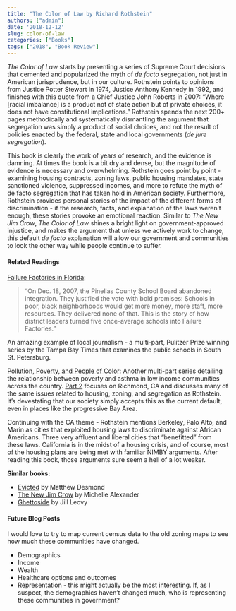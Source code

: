 ```yaml
---
title: "The Color of Law by Richard Rothstein"
authors: ["admin"]
date: '2018-12-12'
slug: color-of-law
categories: ["Books"]
tags: ["2018", "Book Review"]
---
```


*The Color of Law* starts by presenting a series of Supreme Court decisions that cemented and popularized the myth of *de facto* segregation, not just in American jurisprudence, but in our culture. Rothstein points to opinions from Justice Potter Stewart in 1974, Justice Anthony Kennedy in 1992, and finishes with this quote from a Chief Justice John Roberts in 2007: "Where [racial imbalance] is a product not of state action but of private choices, it does not have constitutional implications." Rothstein spends the next 200+ pages methodically and systematically dismantling the argument that segregation was simply a product of social choices, and not the result of policies enacted by the federal, state and local governments (*de jure segregation*). 

This book is clearly the work of years of research, and the evidence is damning. At times the book is a bit dry and dense, but the magnitude of evidence is necessary and overwhelming. Rothstein goes point by point - examining housing contracts, zoning laws, public housing mandates, state sanctioned violence, suppressed incomes, and more to refute the myth of de facto segregation that has taken hold in American society. Furthermore, Rothstein provides personal stories of the impact of the different forms of discrimination - if the research, facts, and explanation of the laws weren't enough, these stories provoke an emotional reaction. Similar to *The New Jim Crow*, *The Color of Law* shines a bright light on government-approved injustice, and makes the argument that unless we actively work to change, this default *de facto* explanation will allow our government and communities to look the other way while people continue to suffer.


#### Related Readings

[Failure Factories in Florida](http://www.tampabay.com/projects/2015/investigations/pinellas-failure-factories/): 

> "On Dec. 18, 2007, the Pinellas County School Board abandoned integration. They justified the vote with bold promises: Schools in poor, black neighborhoods would get more money, more staff, more resources. They delivered none of that.
This is the story of how district leaders turned five once-average schools into Failure Factories." 

An amazing example of local journalism - a multi-part, Pulitzer Prize winning series by the Tampa Bay Times that examines the public schools in South St. Petersburg. 

[Pollution, Poverty, and People of Color](https://www.scientificamerican.com/article/pollution-poverty-people-color-asthma-inner-city/):
Another multi-part series detailing the relationship between poverty and asthma in low income communities across the country. [Part 2](https://www.scientificamerican.com/article/pollution-poverty-people-color-living-industry/) focuses on Richmond, CA and discusses many of the same issues related to housing, zoning, and segregation as Rothstein. It's devestating that our society simply accepts this as the current default, even in places like the progressive Bay Area.

Continuing with the CA theme - Rothstein mentions Berkeley, Palo Alto, and Marin as cities that exploited housing laws to discriminate against African Americans. Three very affluent and liberal cities that "benefitted" from these laws. California is in the midst of a housing crisis, and of course, most of the housing plans are being met with familiar NIMBY arguments. After reading this book, those arguments sure seem a hell of a lot weaker. 

**Similar books:**  

* [Evicted](https://www.amazon.com/Evicted-Poverty-Profit-American-City/dp/0553447459/ref=sr_1_2?ie=UTF8&qid=1544640231&sr=8-2&keywords=evicted+poverty+and+profit+in+the+american+city) by Matthew Desmond  
* [The New Jim Crow](https://www.amazon.com/New-Jim-Crow-Incarceration-Colorblindness/dp/1595586431/ref=sr_1_1?ie=UTF8&qid=1544640261&sr=8-1&keywords=the+new+jim+crow) by Michelle Alexander  
* [Ghettoside](https://www.amazon.com/Ghettoside-True-Story-Murder-America/dp/0385529996/ref=sr_1_1?ie=UTF8&qid=1544640300&sr=8-1&keywords=ghettoside) by Jill Leovy


#### Future Blog Posts

I would love to try to map current census data to the old zoning maps to see how much these communities have changed.

* Demographics  
* Income  
* Wealth  
* Healthcare options and outcomes  
* Representation - this might actually be the most interesting. If, as I suspect, the demographics haven't changed much, who is representing these communities in government?

